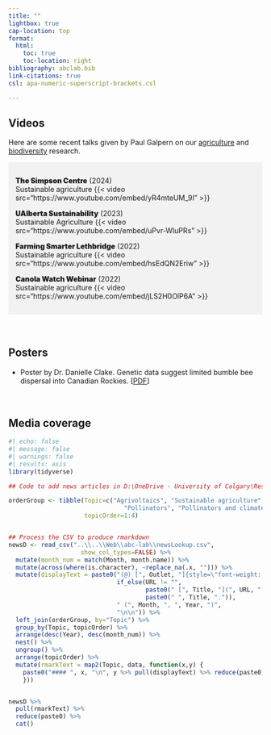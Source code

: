```yaml
---
title: ""
lightbox: true
cap-location: top
format:
  html:
    toc: true      
    toc-location: right
bibliography: abclab.bib
link-citations: true
csl: apa-numeric-superscript-brackets.csl

--- 
```


## Videos

Here are some recent talks given by Paul Galpern on our [agriculture](projects_agriculture.qmd) and [biodiversity](projects_biodiversity.qmd) research.

::: {.grid style="background-color: #f2f2f2; padding: 1em;"}
::: {.g-col-6}
[The Simpson Centre]{style="font-weight: 900;"} (2024)  
Sustainable agriculture {{< video src="https://www.youtube.com/embed/yR4mteUM_9I" >}}
:::
::: {.g-col-6}
[UAlberta Sustainability]{style="font-weight: 900;"} (2023)   
Sustainable Agriculture {{< video src="https://www.youtube.com/embed/uPvr-WluPRs" >}}
:::
::: {.g-col-6}
[Farming Smarter Lethbridge]{style="font-weight: 900;"} (2022)   
Sustainable agriculture  {{< video src="https://www.youtube.com/embed/hsEdQN2Eriw" >}}
:::
::: {.g-col-6}
[Canola Watch Webinar]{style="font-weight: 900;"} (2022)   
Sustainable agriculture {{< video src="https://www.youtube.com/embed/jLS2H0OlP6A" >}}
:::
:::

## Posters {style="margin-top: 3em;"}

* Poster by Dr. Danielle Clake. Genetic data suggest limited bumble bee dispersal into Canadian Rockies. [[PDF](danielle_clake_poster.pdf){target="_blank"}]

## Media coverage {style="margin-top: 3em;"}

```r
#| echo: false
#| message: false
#| warnings: false
#| results: asis
library(tidyverse)

## Code to add news articles in D:\OneDrive - University of Calgary\Research\Web\abc-lab\newsLookup.csv

orderGroup <- tibble(Topic=c("Agrivoltaics", "Sustainable agriculture", 
                                "Pollinators", "Pollinators and climate change"),
                     topicOrder=1:4)


## Process the CSV to produce rmarkdown
newsD <- read_csv("..\\..\\Web\\abc-lab\\newsLookup.csv",
                    show_col_types=FALSE) %>%
  mutate(month_num = match(Month, month.name)) %>%
  mutate(across(where(is.character), ~replace_na(.x, ""))) %>%
  mutate(displayText = paste0("(@) [", Outlet, "]{style=\"font-weight: 900;\"}.",
                              if_else(URL != "", 
                                      paste0(" [", Title, "](", URL, "){target=\"_blank\"}."),
                                      paste0(" ", Title, ".")),
                              " (", Month, ", ", Year, ")",
                              "\n\n")) %>%
  left_join(orderGroup, by="Topic") %>%
  group_by(Topic, topicOrder) %>%
  arrange(desc(Year), desc(month_num)) %>%
  nest() %>%
  ungroup() %>%
  arrange(topicOrder) %>%
  mutate(rmarkText = map2(Topic, data, function(x,y) {
    paste0("#### ", x, "\n", y %>% pull(displayText) %>% reduce(paste0), "\n")
    }))


newsD %>% 
  pull(rmarkText) %>% 
  reduce(paste0) %>% 
  cat()



```



